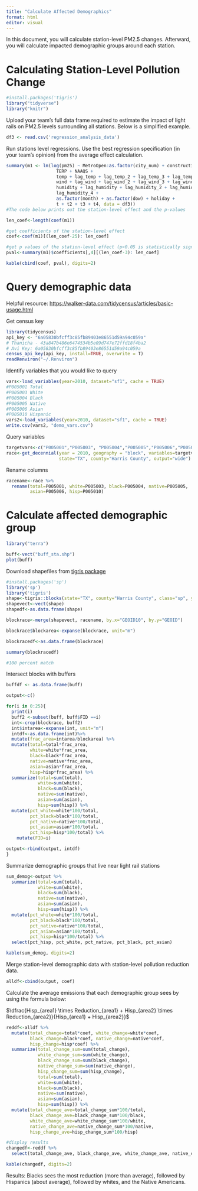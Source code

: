 ---
title: "Calculate Affected Demographics"
format: html
editor: visual
---

In this document, you will calculate station-level PM2.5 changes. Afterward, you will calculate impacted demographic groups around each station.

# Calculating Station-Level Pollution Change

```{r}
#install.packages('tigris')
library("tidyverse")
library("knitr")
```

Upload your team's full data frame required to estimate the impact of light rails on PM2.5 levels surrounding all stations. Below is a simplified example.

```{r}
df3 <- read.csv('regression_analysis_data')
```

Run stations level regressions. Use the best regression specification (in your team's opinion) from the average effect calculation.

```{r}
summary(m1 <- lm(log(pm25) ~ MetroOpen:as.factor(city_num) + construction + 
                   TERP + NAAQS +
                   temp + lag_temp + lag_temp_2 + lag_temp_3 + lag_temp_4 + 
                   wind + lag_wind + lag_wind_2 + lag_wind_3 + lag_wind_4 + 
                   humidity + lag_humidity + lag_humidity_2 + lag_humidity_3 +
                   lag_humidity_4 + 
                   as.factor(month) + as.factor(dow) + holiday + 
                   t + t2 + t3 + t4, data = df3))
#The code below prints out the station-level effect and the p-values
```

```{r}
len_coef<-length(coef(m1))

#get coefficients of the station-level effect
coef<-coef(m1)[(len_coef-25): len_coef]

#get p values of the station-level effect (p<0.05 is statistically significant)
pval<-summary(m1)$coefficients[,4][(len_coef-3): len_coef]

kable(cbind(coef, pval), digits=2)
```

# Query demographic data

Helpful resource: <https://walker-data.com/tidycensus/articles/basic-usage.html>

Get census key

```{r}
library(tidycensus)
api_key <- "6a05830bfcff3c85fb89403e86551d59a94c059a"
# Thanicha - 43a847b486e6474534b5e09d747e72ffd18f4ba2
# Avi Key: 6a05830bfcff3c85fb89403e86551d59a94c059a
census_api_key(api_key, install=TRUE, overwrite = T)
readRenviron("~/.Renviron")
```

Identify variables that you would like to query

```{r}
vars<-load_variables(year=2010, dataset="sf1", cache = TRUE)
#P005001 Total
#P005003 White
#P005004 Black
#P005005 Native
#P005006 Asian
#P005010 Hispanic
vars2<-load_variables(year=2010, dataset="sf1", cache = TRUE)
write.csv(vars2, "demo_vars.csv")

```

Query variables

```{r}

targetvars<-c("P005001","P005003", "P005004","P005005","P005006","P005010")
race<-get_decennial(year = 2010, geography = "block", variables=targetvars, 
                    state="TX", county="Harris County", output="wide")
```

Rename columns

```{r}
racename<-race %>%
  rename(total=P005001, white=P005003, black=P005004, native=P005005, 
         asian=P005006, hisp=P005010)
```

# Calculate affected demographic group

```{r}
library("terra")
```

```{r}
buff<-vect("buff_sta.shp")
plot(buff)
```

Download shapefiles from [tigris package](https://github.com/walkerke/tigris)

```{r}
#install.packages('sp')
library('sp')
library('tigris')
shape<-tigris::blocks(state="TX", county="Harris County", class="sp", year=2010)
shapevect<-vect(shape)
shapedf<-as.data.frame(shape)
```

```{r}
blockrace<-merge(shapevect, racename, by.x="GEOID10", by.y="GEOID")

blockrace$blockarea<-expanse(blockrace, unit="m")

blockracedf<-as.data.frame(blockrace)

summary(blockracedf)

#100 percent match
```

Intersect blocks with buffers

```{r}

buffdf <- as.data.frame(buff)

output<-c()

for(i in 0:25){
  print(i)
  buff2 <-subset(buff, buff$FID ==i)
  int<-crop(blockrace, buff2)
  int$intarea<-expanse(int, unit="m")
  intdf<-as.data.frame(int)%>%
  mutate(frac_area=intarea/blockarea) %>%
  mutate(total=total*frac_area, 
         white=white*frac_area, 
         black=black*frac_area, 
         native=native*frac_area, 
         asian=asian*frac_area, 
         hisp=hisp*frac_area) %>%
  summarize(total=sum(total), 
            white=sum(white), 
            black=sum(black), 
            native=sum(native), 
            asian=sum(asian), 
            hisp=sum(hisp)) %>%
  mutate(pct_white=white*100/total, 
         pct_black=black*100/total, 
         pct_native=native*100/total,
         pct_asian=asian*100/total,
         pct_hisp=hisp*100/total) %>%
    mutate(FID=i)

output<-rbind(output, intdf)
}
```

Summarize demographic groups that live near light rail stations

```{r}
sum_demog<-output %>%
  summarize(total=sum(total), 
            white=sum(white), 
            black=sum(black), 
            native=sum(native), 
            asian=sum(asian), 
            hisp=sum(hisp)) %>%
  mutate(pct_white=white*100/total, 
         pct_black=black*100/total, 
         pct_native=native*100/total,
         pct_asian=asian*100/total,
         pct_hisp=hisp*100/total) %>%
  select(pct_hisp, pct_white, pct_native, pct_black, pct_asian)

kable(sum_demog, digits=2)
```

Merge station-level demographic data with station-level pollution reduction data.

```{r}
alldf<-cbind(output, coef)
```

Calculate the average emissions that each demographic group sees by using the formula below:

$\dfrac{Hisp_{area1} \times Reduction_{area1} + Hisp_{area2} \times Reduction_{area2}}{Hisp_{area1} + Hisp_{area2}}$

```{r}
reddf<-alldf %>%
  mutate(total_change=total*coef, white_change=white*coef, 
         black_change=black*coef, native_change=native*coef, 
         hisp_change=hisp*coef) %>%
  summarize(total_change_sum=sum(total_change),
            white_change_sum=sum(white_change),
            black_change_sum=sum(black_change),
            native_change_sum=sum(native_change),
            hisp_change_sum=sum(hisp_change),
            total=sum(total), 
            white=sum(white), 
            black=sum(black), 
            native=sum(native), 
            asian=sum(asian), 
            hisp=sum(hisp)) %>%
  mutate(total_change_ave=total_change_sum*100/total,
         black_change_ave=black_change_sum*100/black,
         white_change_ave=white_change_sum*100/white,
         native_change_ave=native_change_sum*100/native,
         hisp_change_ave=hisp_change_sum*100/hisp)

#display results
changedf<-reddf %>%
  select(total_change_ave, black_change_ave, white_change_ave, native_change_ave, hisp_change_ave)

kable(changedf, digits=2)
```

Results: Blacks sees the most reduction (more than average), followed by Hispanics (about average), followed by whites, and the Native Americans.
